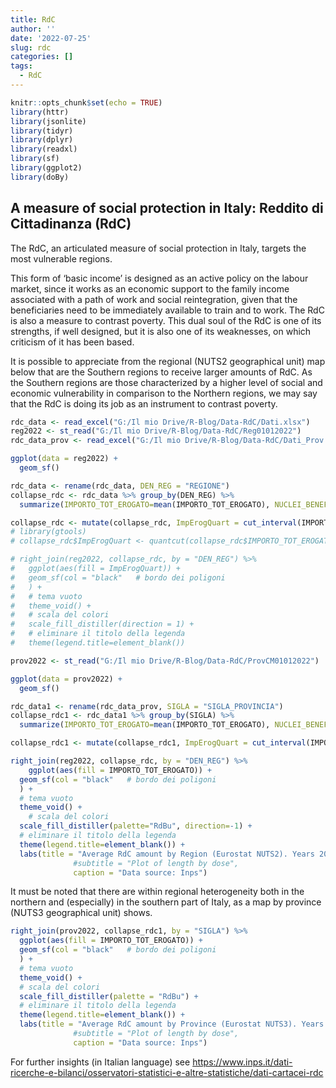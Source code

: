 ```yaml
---
title: RdC
author: ''
date: '2022-07-25'
slug: rdc
categories: []
tags:
  - RdC
---
```



```r
knitr::opts_chunk$set(echo = TRUE)
library(httr)
library(jsonlite)
library(tidyr)
library(dplyr)
library(readxl)
library(sf)
library(ggplot2)
library(doBy)
```
## A measure of social protection in Italy: Reddito di Cittadinanza (RdC)

The RdC, an articulated measure of social protection in Italy, targets the most vulnerable regions. 

This form of 'basic income' is designed as an active policy on the labour market, since it works as an economic support to the family income associated with a path of work and social reintegration, given that the beneficiaries need to be immediately available to train and to work. The RdC is also a measure to contrast poverty. This dual soul of the RdC is one of its strengths, if well designed, but it is also one of its weaknesses, on which criticism of it has been based. 

It is possible to appreciate from the regional (NUTS2 geographical unit) map below that are the Southern regions to receive larger amounts of RdC. As the Southern regions are those characterized by a higher level of social and economic vulnerability in comparison to the Northern regions, we may say that the RdC is doing its job as an instrument to contrast poverty.



```r
rdc_data <- read_excel("G:/Il mio Drive/R-Blog/Data-RdC/Dati.xlsx")
reg2022 <- st_read("G:/Il mio Drive/R-Blog/Data-RdC/Reg01012022")
rdc_data_prov <- read_excel("G:/Il mio Drive/R-Blog/Data-RdC/Dati_Prov.xlsx")

ggplot(data = reg2022) +
  geom_sf()

rdc_data <- rename(rdc_data, DEN_REG = "REGIONE")
collapse_rdc <- rdc_data %>% group_by(DEN_REG) %>%
  summarize(IMPORTO_TOT_EROGATO=mean(IMPORTO_TOT_EROGATO), NUCLEI_BENEFICIARI=mean(NUCLEI_BENEFICIARI))

collapse_rdc <- mutate(collapse_rdc, ImpErogQuart = cut_interval(IMPORTO_TOT_EROGATO, n = 10)) 
# library(gtools) 
# collapse_rdc$ImpErogQuart <- quantcut(collapse_rdc$IMPORTO_TOT_EROGATO)

# right_join(reg2022, collapse_rdc, by = "DEN_REG") %>% 
#   ggplot(aes(fill = ImpErogQuart)) +
#   geom_sf(col = "black"   # bordo dei poligoni
#   ) +
#   # tema vuoto
#   theme_void() +
#   # scala del colori
#   scale_fill_distiller(direction = 1) +
#   # eliminare il titolo della legenda
#   theme(legend.title=element_blank())

prov2022 <- st_read("G:/Il mio Drive/R-Blog/Data-RdC/ProvCM01012022")

ggplot(data = prov2022) +
  geom_sf()

rdc_data1 <- rename(rdc_data_prov, SIGLA = "SIGLA_PROVINCIA")
collapse_rdc1 <- rdc_data1 %>% group_by(SIGLA) %>%
  summarize(IMPORTO_TOT_EROGATO=mean(IMPORTO_TOT_EROGATO), NUCLEI_BENEFICIARI=mean(NUCLEI_BENEFICIARI))

collapse_rdc1 <- mutate(collapse_rdc1, ImpErogQuart = cut_interval(IMPORTO_TOT_EROGATO, n = 10)) 


```

```r

right_join(reg2022, collapse_rdc, by = "DEN_REG") %>% 
    ggplot(aes(fill = IMPORTO_TOT_EROGATO)) +
  geom_sf(col = "black"   # bordo dei poligoni
  ) +
  # tema vuoto
  theme_void() +
    # scala del colori
  scale_fill_distiller(palette="RdBu", direction=-1) +
  # eliminare il titolo della legenda
  theme(legend.title=element_blank()) +
  labs(title = "Average RdC amount by Region (Eurostat NUTS2). Years 2019-2020",
              #subtitle = "Plot of length by dose",
              caption = "Data source: Inps")

```
It must be noted that there are within regional heterogeneity both in the northern and (especially) in the southern part of Italy, as a map by province (NUTS3 geographical unit) shows.

```r

right_join(prov2022, collapse_rdc1, by = "SIGLA") %>% 
  ggplot(aes(fill = IMPORTO_TOT_EROGATO)) +
  geom_sf(col = "black"   # bordo dei poligoni
  ) +
  # tema vuoto
  theme_void() +
  # scala del colori
  scale_fill_distiller(palette = "RdBu") +
  # eliminare il titolo della legenda
  theme(legend.title=element_blank()) +
  labs(title = "Average RdC amount by Province (Eurostat NUTS3). Years 2019-2020",
              #subtitle = "Plot of length by dose",
              caption = "Data source: Inps")

```
For further insights (in Italian language) see <https://www.inps.it/dati-ricerche-e-bilanci/osservatori-statistici-e-altre-statistiche/dati-cartacei-rdc>